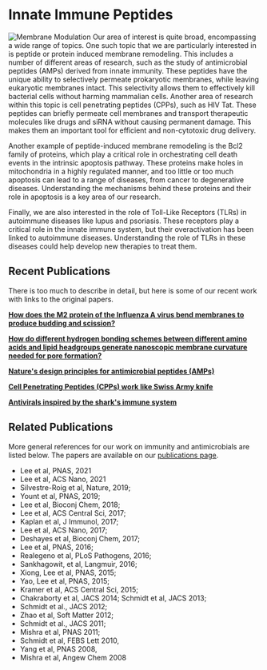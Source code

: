 # Innate Immune Peptides

![Membrane Modulation](/fusion-tm-pore.jpg)
Our area of interest is quite broad, encompassing a wide range of topics. One
such topic that we are particularly interested in is peptide or protein induced
membrane remodeling. This includes a number of different areas of research, such
as the study of antimicrobial peptides (AMPs) derived from innate immunity.
These peptides have the unique ability to selectively permeate prokaryotic
membranes, while leaving eukaryotic membranes intact. This selectivity allows
them to effectively kill bacterial cells without harming mammalian cells.
Another area of research within this topic is cell penetrating peptides (CPPs),
such as HIV Tat. These peptides can briefly permeate cell membranes and
transport therapeutic molecules like drugs and siRNA without causing permanent
damage. This makes them an important tool for efficient and non-cytotoxic drug
delivery.

Another example of peptide-induced membrane remodeling is the Bcl2 family of
proteins, which play a critical role in orchestrating cell death events in the
intrinsic apoptosis pathway. These proteins make holes in mitochondria in a
highly regulated manner, and too little or too much apoptosis can lead to a
range of diseases, from cancer to degenerative diseases. Understanding the
mechanisms behind these proteins and their role in apoptosis is a key area of
our research.

Finally, we are also interested in the role of Toll-Like Receptors (TLRs) in
autoimmune diseases like lupus and psoriasis. These receptors play a critical
role in the innate immune system, but their overactivation has been linked to
autoimmune diseases. Understanding the role of TLRs in these diseases could help
develop new therapies to treat them.

## Recent Publications
There is too much to describe in detail, but here is some of our recent work
with links to the original papers.

**[How does the M2 protein of the Influenza A virus bend membranes to produce
budding and scission?](/immunity-and-antimicrobials/m2-protein-of-the-influenza-a-virus)**

**[How do different hydrogen bonding schemes between different amino acids and
lipid headgroups generate nanoscopic membrane curvature needed for pore
formation?](/immunity-and-antimicrobials/generating-nanoscopic-membrane-curvature)**

**[Nature's design principles for antimicrobial peptides (AMPs)](/immunity-and-antimicrobials/antimicrobial-peptide-design)**

**[Cell Penetrating Peptides (CPPs) work like Swiss Army knife](/immunity-and-antimicrobials/cell-penetrating-peptides)**

**[Antivirals inspired by the shark's immune system](/immunity-and-antimicrobials/shark-immune-system)**

## Related Publications
More general references for our work on immunity and antimicrobials are listed
below. The papers are available on our [publications page](/publications).

- Lee et al, PNAS, 2021
- Lee et al, ACS Nano, 2021
- Silvestre-Roig et al, Nature, 2019;
- Yount et al, PNAS, 2019;
- Lee et al, Bioconj Chem, 2018;
- Lee et al, ACS Central Sci, 2017;
- Kaplan et al, J Immunol, 2017;  
- Lee et al, ACS Nano, 2017; 
- Deshayes et al, Bioconj Chem, 2017; 
- Lee et al, PNAS, 2016; 
- Realegeno et al, PLoS Pathogens, 2016; 
- Sankhagowit, et al, Langmuir, 2016; 
- Xiong, Lee et al, PNAS, 2015;  
- Yao, Lee et al, PNAS, 2015; 
- Kramer et al, ACS Central Sci, 2015; 
- Chakraborty et al, JACS 2014; Schmidt et al, JACS 2013; 
- Schmidt et al., JACS 2012; 
- Zhao et al, Soft Matter 2012; 
- Schmidt et al., JACS 2011; 
- Mishra et al, PNAS 2011; 
- Schmidt et al, FEBS Lett 2010, 
- Yang et al, PNAS 2008,
- Mishra et al, Angew Chem 2008

